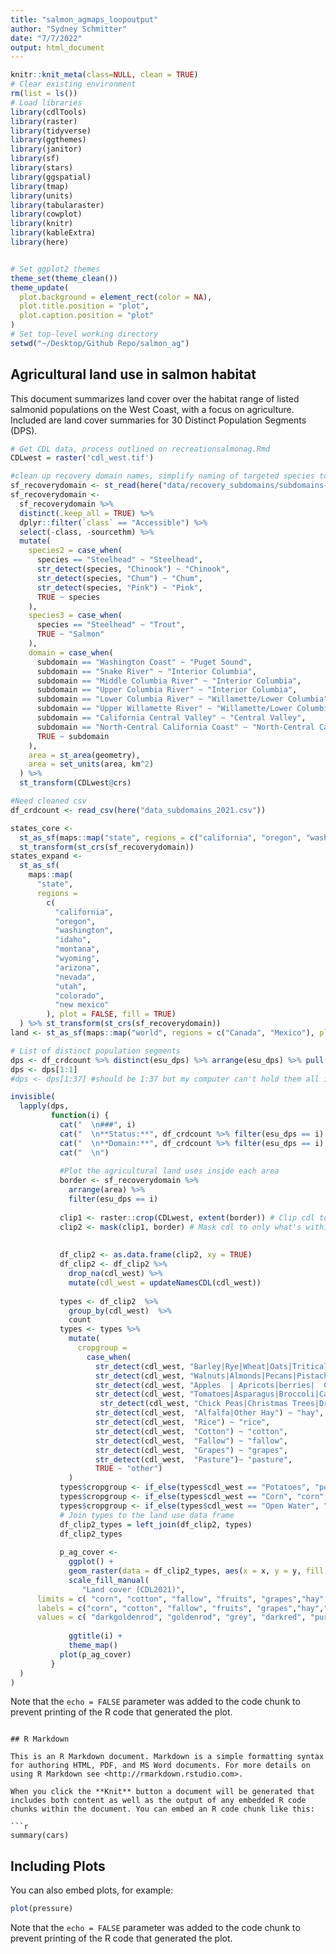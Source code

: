 ```yaml
---
title: "salmon_agmaps_loopoutput"
author: "Sydney Schmitter"
date: "7/7/2022"
output: html_document
---
```


```r
knitr::knit_meta(class=NULL, clean = TRUE)
# Clear existing environment
rm(list = ls())
# Load libraries
library(cdlTools)
library(raster)
library(tidyverse)
library(ggthemes)
library(janitor)
library(sf)
library(stars)
library(ggspatial)
library(tmap)
library(units)
library(tabularaster)
library(cowplot)
library(knitr)
library(kableExtra)
library(here)


# Set ggplot2 themes
theme_set(theme_clean())
theme_update(
  plot.background = element_rect(color = NA),
  plot.title.position = "plot",
  plot.caption.position = "plot"
)
# Set top-level working directory
setwd("~/Desktop/Github Repo/salmon_ag")
```

## Agricultural land use in salmon habitat

This document summarizes land cover over the habitat range of listed salmonid populations on the West Coast, with a focus on agriculture. Included are land cover summaries for 30 Distinct Population Segments (DPS).

```r
# Get CDL data, process outlined on recreationsalmonag.Rmd
CDLwest = raster('cdl_west.tif')

#clean up recovery domain names, simplify naming of targeted species to summarize
sf_recoverydomain <- st_read(here("data/recovery_subdomains/subdomains-ver7.shp")) %>% clean_names()
sf_recoverydomain <-
  sf_recoverydomain %>%
  distinct(.keep_all = TRUE) %>%
  dplyr::filter(`class` == "Accessible") %>%
  select(-class, -sourcethm) %>%
  mutate(
    species2 = case_when(
      species == "Steelhead" ~ "Steelhead",
      str_detect(species, "Chinook") ~ "Chinook",
      str_detect(species, "Chum") ~ "Chum",
      str_detect(species, "Pink") ~ "Pink",
      TRUE ~ species
    ),
    species3 = case_when(
      species == "Steelhead" ~ "Trout",
      TRUE ~ "Salmon"
    ),
    domain = case_when(
      subdomain == "Washington Coast" ~ "Puget Sound",
      subdomain == "Snake River" ~ "Interior Columbia",
      subdomain == "Middle Columbia River" ~ "Interior Columbia",
      subdomain == "Upper Columbia River" ~ "Interior Columbia",
      subdomain == "Lower Columbia River" ~ "Willamette/Lower Columbia",
      subdomain == "Upper Willamette River" ~ "Willamette/Lower Columbia",
      subdomain == "California Central Valley" ~ "Central Valley",
      subdomain == "North-Central California Coast" ~ "North-Central California Coast",
      TRUE ~ subdomain
    ),
    area = st_area(geometry),
    area = set_units(area, km^2)
  ) %>%
  st_transform(CDLwest@crs)

#Need cleaned csv
df_crdcount <- read_csv(here("data_subdomains_2021.csv"))

states_core <- 
  st_as_sf(maps::map("state", regions = c("california", "oregon", "washington", "idaho"), plot = FALSE, fill = TRUE)) %>%
  st_transform(st_crs(sf_recoverydomain))
states_expand <-
  st_as_sf(
    maps::map(
      "state", 
      regions = 
        c(
          "california", 
          "oregon", 
          "washington", 
          "idaho", 
          "montana", 
          "wyoming",
          "arizona",
          "nevada",
          "utah",
          "colorado",
          "new mexico"
        ), plot = FALSE, fill = TRUE)
  ) %>% st_transform(st_crs(sf_recoverydomain))
land <- st_as_sf(maps::map("world", regions = c("Canada", "Mexico"), plot = FALSE, fill = TRUE)) %>% st_transform(st_crs(sf_recoverydomain))
```

```r
# List of distinct population segments
dps <- df_crdcount %>% distinct(esu_dps) %>% arrange(esu_dps) %>% pull(esu_dps)
dps <- dps[1:1]
#dps <- dps[1:37] #should be 1:37 but my computer can't hold them all in memory

invisible(
  lapply(dps,      
         function(i) { 
           cat("  \n###", i)
           cat("  \n**Status:**", df_crdcount %>% filter(esu_dps == i) %>% pull(status))
           cat("  \n**Domain:**", df_crdcount %>% filter(esu_dps == i) %>% pull(domain))
           cat("  \n")
           
           #Plot the agricultural land uses inside each area
           border <- sf_recoverydomain %>% 
             arrange(area) %>% 
             filter(esu_dps == i)
           
           clip1 <- raster::crop(CDLwest, extent(border)) # Clip cdl to rectangle extents of the polygon
           clip2 <- mask(clip1, border) # Mask cdl to only what's within polygon
           
           
           df_clip2 <- as.data.frame(clip2, xy = TRUE)
           df_clip2 <- df_clip2 %>% 
             drop_na(cdl_west) %>% 
             mutate(cdl_west = updateNamesCDL(cdl_west))
           
           types <- df_clip2  %>%
             group_by(cdl_west)  %>%
             count
           types <- types %>%
             mutate(
               cropgroup = 
                 case_when(
                   str_detect(cdl_west, "Barley|Rye|Wheat|Oats|Triticale|Sorghum|Buckwheat|Millet|Dbl") ~ "smgrains",
                   str_detect(cdl_west, "Walnuts|Almonds|Pecans|Pistachios") ~ "nuts" ,
                   str_detect(cdl_west, "Apples  | Apricots|berries|  Cantaloupes|Cherries|Citrus|Watermelons|Melons|Nectarines|Oranges|Peaches|Pears|Plums|Pomegranates|Other Tree|Olives") ~ "fruits",
                   str_detect(cdl_west, "Tomatoes|Asparagus|Broccoli|Cabbage|Carrots|Cauliflower|Cucumbers|Garlic|Gourds|Greens|Lettuce|Onions|Peas|Peppers|Popcorn|Pumpkins|Radish|Squash|Sweet Corn|Sweet Potatoes|Turnips") ~ "vegetables",
                    str_detect(cdl_west, "Chick Peas|Christmas Trees|Dry Beans|Flaxseed|Herbs|Hops|Lentils|Mint|Misc Vegs|Mustard|Other Crops|Rape|Safflower|Sod/Grass Seed|Sugarbeets|Sunflower|Vetch") ~ "other_crops",
                   str_detect(cdl_west,  "Alfalfa|Other Hay") ~ "hay",
                   str_detect(cdl_west,  "Rice") ~ "rice",
                   str_detect(cdl_west,  "Cotton") ~ "cotton",
                   str_detect(cdl_west,  "Fallow") ~ "fallow",
                   str_detect(cdl_west,  "Grapes") ~ "grapes",
                   str_detect(cdl_west,  "Pasture")~ "pasture",
                   TRUE ~ "other")
             )
           types$cropgroup <- if_else(types$cdl_west == "Potatoes", "potatoes", types$cropgroup)
           types$cropgroup <- if_else(types$cdl_west == "Corn", "corn", types$cropgroup)
           types$cropgroup <- if_else(types$cdl_west == "Open Water", "Open Water", types$cropgroup)
           # Join types to the land use data frame
           df_clip2_types = left_join(df_clip2, types)
           df_clip2_types 
           
           p_ag_cover <-
             ggplot() +
             geom_raster(data = df_clip2_types, aes(x = x, y = y, fill = cropgroup)) +
             scale_fill_manual(
                "Land cover (CDL2021)",
      limits = c( "corn", "cotton", "fallow", "fruits", "grapes","hay","other_crops", "nuts",  "pasture", "potatoes", "rice", "smgrains",  "vegetables", "Open Water", "other"),
      labels = c("corn", "cotton", "fallow", "fruits", "grapes","hay","other crops", "nuts", "pasture", "potatoes", "rice", "small grains",  "vegetables", "Open Water", "other"),
      values = c( "darkgoldenrod", "goldenrod", "grey", "darkred", "purple", "lightgreen", "gold", "tan", "darkgreen", "black", "violet","pink",  "springgreen3", "darkblue", "antiquewhite1")) +
  
             ggtitle(i) +
             theme_map()
           plot(p_ag_cover)
         }
  )
)

```
Note that the `echo = FALSE` parameter was added to the code chunk to prevent printing of the R code that generated the plot.
```

## R Markdown

This is an R Markdown document. Markdown is a simple formatting syntax for authoring HTML, PDF, and MS Word documents. For more details on using R Markdown see <http://rmarkdown.rstudio.com>.

When you click the **Knit** button a document will be generated that includes both content as well as the output of any embedded R code chunks within the document. You can embed an R code chunk like this:

```r
summary(cars)
```

## Including Plots

You can also embed plots, for example:

```r
plot(pressure)
```

Note that the `echo = FALSE` parameter was added to the code chunk to prevent printing of the R code that generated the plot.
